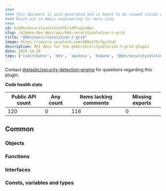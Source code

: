 ```yaml
---
####
#### This document is auto-generated and is meant to be viewed inside our experimental, new docs system.
#### Reach out in #docs-engineering for more info.
####
id: kibKbnSecuritysolutionTGridPluginApi
slug: /kibana-dev-docs/api/kbn-securitysolution-t-grid
title: "@kbn/securitysolution-t-grid"
image: https://source.unsplash.com/400x175/?github
description: API docs for the @kbn/securitysolution-t-grid plugin
date: 2025-10-24
tags: ['contributor', 'dev', 'apidocs', 'kibana', '@kbn/securitysolution-t-grid']
---
```




Contact [@elastic/security-detection-engine](https://github.com/orgs/elastic/teams/security-detection-engine) for questions regarding this plugin.

**Code health stats**

| Public API count  | Any count | Items lacking comments | Missing exports |
|-------------------|-----------|------------------------|-----------------|
| 120 | 0 | 116 | 0 |

## Common

### Objects
<DocDefinitionList data={kbnSecuritysolutionTGridObj.common.objects}/>

### Functions
<DocDefinitionList data={kbnSecuritysolutionTGridObj.common.functions}/>

### Interfaces
<DocDefinitionList data={kbnSecuritysolutionTGridObj.common.interfaces}/>

### Consts, variables and types
<DocDefinitionList data={kbnSecuritysolutionTGridObj.common.misc}/>


